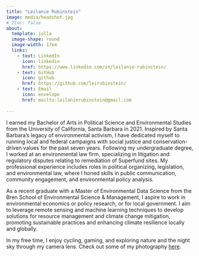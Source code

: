 ```yaml
---
title: "Leilanie Rubinstein"
image: media/headshot.jpg
# 2toc: false
about: 
  template: jolla
  image-shape: round
  image-width: 17em
  links:
    - text: LinkedIn
      icon: linkedin
      href: https://www.linkedin.com/in/leilanie-rubinstein/
    - text: GitHub
      icon: github
      href: https://github.com/leirubinstein/
    - text: Email
      icon: envelope
      href: mailto:leilanierubinstein@gmail.com
  
---
```


I earned my Bachelor of Arts in Political Science and Environmental Studies from the University of California, Santa Barbara in 2021. Inspired by Santa Barbara’s legacy of environmental activism, I have dedicated myself to running local and federal campaigns with social justice and conservation-driven values for the past seven years. Following my undergraduate degree, I worked at an environmental law firm, specializing in litigation and regulatory disputes relating to remediation of Superfund sites. My professional experience includes roles in political organizing, legislation, and environmental law, where I honed skills in public communication, community engagement, and environmental policy analysis.

As a recent graduate with a Master of Environmental Data Science from the Bren School of Environmental Science & Management, I aspire to work in environmental economics or policy research, or for local government. I aim to leverage remote sensing and machine learning techniques to develop solutions for resource management and climate change mitigation, promoting sustainable practices and enhancing climate resilience locally and globally.

In my free time, I enjoy cycling, gaming, and exploring nature and the night sky through my camera lens. Check out some of my photography [here](https://leirubinstein.github.io/nature-photography.html).